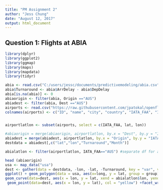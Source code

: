 ---
title: "PM Assignment 2"
author: "Jess Chung"
date: "August 12, 2017"
output: html_document
---

## Question 1: Flights at ABIA

```{r}
library(dplyr)
library(ggplot2)
library(ggmap)
library(maps)
library(mapdata)
library(tidyr)

abia <- read.csv("C:/users/jessc/documents/predictivemodeling/abia.csv")
abia$Turnaround <- abia$ArrDelay - abia$DepDelay
abia[is.na(abia)] <- 0
abiaorigin <- filter(abia, Origin =="AUS")
abiadest <- filter(abia, Dest =="AUS")
airports <- read.csv("https://raw.githubusercontent.com/jpatokal/openflights/master/data/airports.dat", header = FALSE)
colnames(airports) <- c("ID", "name", "city", "country", "IATA_FAA", "ICAO", "lat", "lon", "altitude", "timezone", "DST")


airportlatlon <- subset(airports, select = c(IATA_FAA, lat, lon))

#abiaorigin = merge(abiaorigin, airportlatlon, by.x = "Dest", by.y = "IATA_FAA")
abiadest = merge(abiadest, airportlatlon, by.x = "Origin", by.y = "IATA_FAA")
destdata = abiadest[,c("lat","lon","Turnaround","Month")]

abialatlon <- filter(airportlatlon, IATA_FAA=="AUS") #separate df for abia

head (abiaorigin)
usa <- map_data("usa")
dest <- gather(data = destdata, -lon, -lat, -Turnaround, key = "var", value = "value")
ggplot() + geom_polygon(data = usa, aes(x=long, y = lat, group = group), fill = NA, color = "black") + coord_fixed(1.3) + 
geom_curve(data=dest, aes(x = lon, y = lat, xend = abialatlon$lon, yend = abialatlon$lat, col = Turnaround), size = .01, curvature = .2) + 
 geom_point(data=dest, aes(x = lon, y = lat), col = "yellow") +facet_wrap(~value, scales = "free")



```

